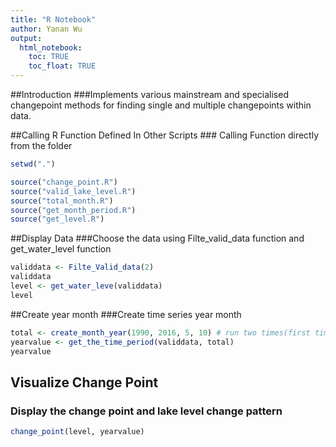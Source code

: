 ---
title: "R Notebook"
author: Yanan Wu
output:  
  html_notebook:
    toc: TRUE
    toc_float: TRUE
---

##Introduction
###Implements various mainstream and specialised changepoint methods for finding single and multiple changepoints within data.


##Calling R Function Defined In Other Scripts
### Calling Function directly from the folder
```{r,message=FALSE, comment= NA}
setwd(".")

source("change_point.R")
source("valid_lake_level.R")
source("total_month.R")
source("get_month_period.R")
source("get_level.R")
```

##Display Data
###Choose the data using Filte_valid_data function and get_water_level function
```{r, message=FALSE, comment= NA}
validdata <- Filte_Valid_data(2)
validdata
level <- get_water_leve(validdata)
level
```

##Create year month
###Create time series year month
```{r, message = FALSE, comment= NA}
total <- create_month_year(1990, 2016, 5, 10) # run two times(first time download the package)
yearvalue <- get_the_time_period(validdata, total)
yearvalue
```

## Visualize Change Point 
### Display the change point and lake level change pattern
```{r, echo=FALSE, message=FALSE, comment= NA, fig.width=9}
change_point(level, yearvalue)
```
